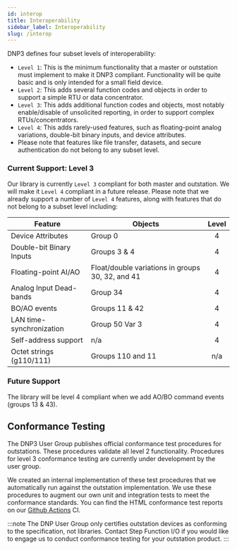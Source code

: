 ```yaml
---
id: interop
title: Interoperability
sidebar_label: Interoperability
slug: /interop
---
```


DNP3 defines four subset levels of interoperability:

* `Level 1`: This is the minimum functionality that a master or outstation must implement to make it DNP3 compliant. Functionality will be quite basic and is only intended for a small field device.
* `Level 2`: This adds several function codes and objects in order to support a simple RTU or data concentrator.
* `Level 3`: This adds additional function codes and objects, most notably enable/disable of unsolicited reporting, in order to support complex RTUs/concentrators. 
* `Level 4`: This adds rarely-used features, such as floating-point analog variations, double-bit binary inputs, and device attributes.
* Please note that features like file transfer, datasets, and secure authentication do not belong to any subset level.


### Current Support: Level 3

Our library is currently `Level 3` compliant for both master and outstation. We will make it `Level 4` compliant in a future release. Please note that we already support a number of `Level 4` features, along with features that do not belong to a subset level including:

| Feature                   | Objects                                                 |   Level    |
|---------------------------|---------------------------------------------------------|:----------:|
| Device Attributes         |  Group 0                                                |     4      |
| Double-bit Binary Inputs  |  Groups 3 & 4                                           |     4      |
| Floating-point AI/AO      |  Float/double variations in groups  30, 32, and 41      |     4      |
| Analog Input Dead-bands   |  Group 34                                               |     4      |
| BO/AO events              |  Groups 11 & 42                                         |     4      |
| LAN time-synchronization  |  Group 50 Var 3                                         |     4      |
| Self-address support      |  n/a                                                    |     4      |
| Octet strings (g110/111)  |  Groups 110 and 11                                      |     n/a    |

### Future Support

The library will be level 4 compliant when we add AO/BO command events (groups 13 & 43).

## Conformance Testing

The DNP3 User Group publishes official conformance test procedures for outstations. These procedures validate all level 2 functionality. Procedures for level 3 conformance testing are currently under development by the user group.

We created an internal implementation of these test procedures that we automatically run against the outstation implementation. We use these procedures to augment our own unit and integration tests to meet the conformance standards. You can find the HTML conformance test reports on our
[Github Actions](https://github.com/stepfunc/dnp3/actions) CI.

:::note
The DNP User Group only certifies outstation devices as conforming to the specification, not libraries. Contact Step Function I/O if you would like to engage us to conduct conformance testing for your outstation product.
:::
